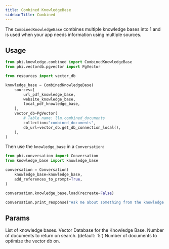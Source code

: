 ```yaml
---
title: Combined KnowledgeBase
sidebarTitle: Combined
---
```


The `CombinedKnowledgeBase` combines multiple knowledge bases into 1 and is used when your app needs information using multiple sources.

## Usage

```python knowledge_base.py
from phi.knowledge.combined import CombinedKnowledgeBase
from phi.vectordb.pgvector import PgVector

from resources import vector_db

knowledge_base = CombinedKnowledgeBase(
    sources=[
        url_pdf_knowledge_base,
        website_knowledge_base,
        local_pdf_knowledge_base,
    ],
    vector_db=PgVector(
        # Table name: llm.combined_documents
        collection="combined_documents",
        db_url=vector_db.get_db_connection_local(),
    ),
)
```

Then use the `knowledge_base` in a `Conversation`:

```python conversation.py
from phi.conversation import Conversation
from knowledge_base import knowledge_base

conversation = Conversation(
    knowledge_base=knowledge_base,
    add_references_to_prompt=True,
)

conversation.knowledge_base.load(recreate=False)

conversation.print_response("Ask me about something from the knowledge base")
```

## Params

<ResponseField name="sources" type="List[KnowledgeBase]">
  List of knowledge bases.
</ResponseField>
<ResponseField name="vector_db" type="VectorDb">
  Vector Database for the Knowledge Base.
</ResponseField>
<ResponseField name="num_documents" type="int">
  Number of documents to return on search. (default: `5`)
</ResponseField>
<ResponseField name="optimize_on" type="int">
  Number of documents to optimize the vector db on.
</ResponseField>
